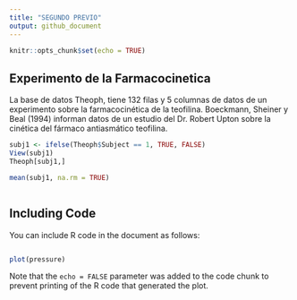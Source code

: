 ```yaml
---
title: "SEGUNDO PREVIO"
output: github_document
---
```


```r
knitr::opts_chunk$set(echo = TRUE)
```

## Experimento de la Farmacocinetica 

La base de datos Theoph, tiene 132 filas y 5 columnas de datos de un experimento sobre la farmacocinética de la teofilina. Boeckmann, Sheiner y Beal (1994) informan datos de un estudio del Dr. Robert Upton sobre la cinética del fármaco antiasmático teofilina.


```r
subj1 <- ifelse(Theoph$Subject == 1, TRUE, FALSE)
View(subj1)
Theoph[subj1,]

```
```r
mean(subj1, na.rm = TRUE)



```


## Including Code

You can include R code in the document as follows:

```r

                                          
```


```r
plot(pressure)
```

Note that the `echo = FALSE` parameter was added to the code chunk to prevent printing of the R code that generated the plot.

